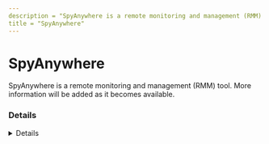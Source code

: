 ```yaml
---
description = "SpyAnywhere is a remote monitoring and management (RMM) tool. More information will be added as it becomes available."
title = "SpyAnywhere"
---
```




# SpyAnywhere

SpyAnywhere is a remote monitoring and management (RMM) tool. More information will be added as it becomes available.

### Details
<Details author={""}
         category={""}
         created={""}
         website={""}
         lastModified={"2/9/2024"}
         privileges={""}
         free={ "" }
         verification={""}
/>

#### Installation Paths
<Card code={ ["sysdiag.exe"] }/>





### Forensic Artifacts




#### Network Artifacts
<EuiSpacer size="xl"/>
<NetworkArtifactsTable data={ [{"Description": "Known remote domains", "Domains": ["*.spytech-web.com", "spyanywhere.com"], "Ports": []}] }/>




### Detections
- Detects potential network activity of SpyAnywhere RMM tool
  - [Sigma Rule](https://github.com/magicsword-io/LOLRMM/blob/main/detections/sigma/spyanywhere_network_sigma.yml)
- Detects potential processes activity of SpyAnywhere RMM tool
  - [Sigma Rule](https://github.com/magicsword-io/LOLRMM/blob/main/detections/sigma/spyanywhere_processes_sigma.yml)

### References
- [https://www.spyanywhere.com/support.shtml](https://www.spyanywhere.com/support.shtml)

